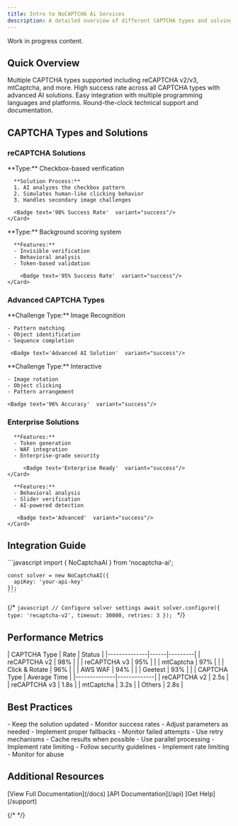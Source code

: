 ---
title: Intro to NoCAPTCHA Ai Services
description: A detailed overview of different CAPTCHA types and solving methods
---



<Aside type="caution">Work in progress content.</Aside>


## Quick Overview

<CardGrid stagger>
  <Card title="Supported Types" icon="puzzle">
    Multiple CAPTCHA types supported including reCAPTCHA v2/v3, mtCaptcha, and more.
  </Card>
  <Card title="Success Rate" icon="star">
    High success rate across all CAPTCHA types with advanced AI solutions.
  </Card>
  <Card title="Integration" icon="setting">
    Easy integration with multiple programming languages and platforms.
  </Card>
  <Card title="24/7 Support" icon="seti:clock">
    Round-the-clock technical support and documentation.
  </Card>
</CardGrid>

## CAPTCHA Types and Solutions

### reCAPTCHA Solutions

<Tabs>
  <TabItem label="reCAPTCHA v2">
    <Card title="Checkbox Challenge">
      <Icon name="check" size="1.5rem" /> **Type:** Checkbox-based verification
      
      **Solution Process:**
      1. AI analyzes the checkbox pattern
      2. Simulates human-like clicking behavior
      3. Handles secondary image challenges
      
      <Badge text='98% Success Rate'  variant="success"/>
    </Card>
  </TabItem>
  <TabItem label="reCAPTCHA v3">
    <Card title="Score-Based System">
      <Icon name="random" size="1.5rem" /> **Type:** Background scoring system
      
      **Features:**
      - Invisible verification
      - Behavioral analysis
      - Token-based validation
      
        <Badge text='95% Success Rate'  variant="success"/>
    </Card>
  </TabItem>
</Tabs>

### Advanced CAPTCHA Types

<CardGrid>
  <Card title="mtCaptcha" icon="image">
    <Icon name="picture" size="1.5rem" />
    **Challenge Type:** Image Recognition
    
    - Pattern matching
    - Object identification
    - Sequence completion
    
     <Badge text='Advanced AI Solution'  variant="success"/>
  </Card>
  
  <Card title="Click & Rotate" icon="rotate">
    <Icon name="mouse" size="1.5rem" />
    **Challenge Type:** Interactive
    
    - Image rotation
    - Object clicking
    - Pattern arrangement
    
    <Badge text='96% Accuracy'  variant="success"/>
  </Card>
</CardGrid>

### Enterprise Solutions

<Tabs>
  <TabItem label="AWS WAF">
    <Card title="AWS WAF CAPTCHA">
      <Icon name="aws" size="1.5rem" />
      
      **Features:**
      - Token generation
      - WAF integration
      - Enterprise-grade security
      
         <Badge text='Enterprise Ready'  variant="success"/>
    </Card>
  </TabItem>
  <TabItem label="Geetest">
    <Card title="Geetest CAPTCHA">
      <Icon name="security" size="1.5rem" />
      
      **Features:**
      - Behavioral analysis
      - Slider verification
      - AI-powered detection
      
       <Badge text='Advanced'  variant="success"/>
    </Card>
  </TabItem>
</Tabs>

## Integration Guide

<CardGrid>
  <Card title="Quick Start" icon="rocket">
    ```javascript
    import { NoCaptchaAI } from 'nocaptcha-ai';
    
    const solver = new NoCaptchaAI({
      apiKey: 'your-api-key'
    });
    ```
  </Card>
  
  {/* <Card title="Configuration" icon="setting">
    ```javascript
    // Configure solver settings
    await solver.configure({
      type: 'recaptcha-v2',
      timeout: 30000,
      retries: 3
    });
    ```
  </Card> */}
</CardGrid>

## Performance Metrics

<Tabs>
  <TabItem label="Success Rates">
    | CAPTCHA Type | Rate | Status |
    |--------------|------|---------|
    | reCAPTCHA v2 | 98% | <Badge text='Excellent'  variant="success"/> |
    | reCAPTCHA v3 | 95% | <Badge text='Great'  variant="success"/> |
    | mtCaptcha | 97% | <Badge  text='Excellent' variant="success"/> |
    | Click & Rotate | 96% | <Badge text='Excellent'  variant="success"/> |
    | AWS WAF | 94% | <Badge text='Great'  variant="success"/> |
    | Geetest | 93% | <Badge text='Great'  variant="success"/> |
  </TabItem>
  
  <TabItem label="Response Time">
    | CAPTCHA Type | Average Time |
    |--------------|-------------|
    | reCAPTCHA v2 | 2.5s |
    | reCAPTCHA v3 | 1.8s |
    | mtCaptcha | 3.2s |
    | Others | 2.8s |
  </TabItem>
</Tabs>

## Best Practices

<CardGrid>
  <Card title="Regular Updates" icon="approve-check-circle">
    - Keep the solution updated
    - Monitor success rates
    - Adjust parameters as needed
  </Card>
  
  <Card title="Error Handling" icon="warning">
    - Implement proper fallbacks
    - Monitor failed attempts
    - Use retry mechanisms
  </Card>
  
  <Card title="Optimization" icon="starlight">
    - Cache results when possible
    - Use parallel processing
    - Implement rate limiting
  </Card>
  
  <Card title="Security" icon="seti:graphql">
    - Follow security guidelines
    - Implement rate limiting
    - Monitor for abuse
  </Card>
</CardGrid>

## Additional Resources

<CardGrid>
  <Card title="Documentation" icon="document">
    [View Full Documentation](/docs) <Badge text='Latest' variant="default"/>
  </Card>
  
  <Card title="API Reference" icon="seti:json">
    [API Documentation](/api) <Badge text='v2.0' variant="success"/>
  </Card>
  
  <Card title="Support" icon="discourse">
    [Get Help](/support) <Badge text='24/7' variant="note"/>
  </Card>
</CardGrid>

{/* <style>
.card-grid {
  margin: 2rem 0;
}

.badge {
  margin-left: 0.5rem;
}

table {
  width: 100%;
  margin: 1rem 0;
}

th, td {
  padding: 0.5rem;
  text-align: left;
}

.icon {
  vertical-align: middle;
  margin-right: 0.5rem;
}
</style> */}